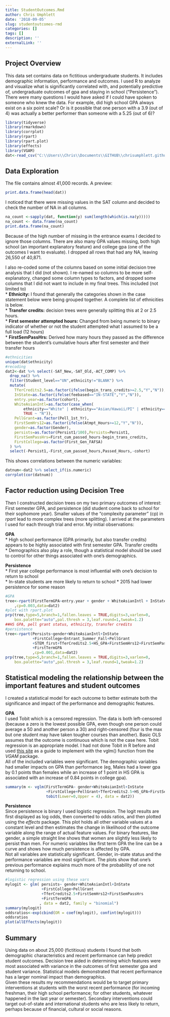 ```yaml
---
title: StudentOutcomes.Rmd
author: Chris Umphlett
date: '2018-09-05'
slug: studentoutcomes-rmd
categories: []
tags: []
description: ''
externalLink: ''
---
```


## Project Overview

This data set contains data on fictitious undergraduate students. It includes demographic information, performance and outcomes. I used R to analyze and visualize what is significantly correlated with, and potentially predictive of, undergraduate outcomes of gpa and staying in school ("Persistence").  
There were many questions I would have asked if I could have spoken to someone who knew the data. For example, did high school GPA always exist on a six point scale? Or is it possible that one person with a 3.9 (out of 4) was actually a better performer than someone with a 5.25 (out of 6)?

```r
library(tidyverse)
library(rmarkdown)
library(corrplot)
library(rpart)
library(rpart.plot)
library(effects)
library(VGAM)
dat<-read_csv("C:\\Users\\Chris\\Documents\\GITHUB\\chrisumphlett.github.io\\files\\studentoutcomes.csv")
```

## Data Exploration

The file contains almost 41,000 records. A preview:

```r
print.data.frame(head(dat))
```

I noticed that there were missing values in the SAT column and decided to check the number of NA in all columns.

```r
na_count <-sapply(dat, function(y) sum(length(which(is.na(y)))))
na_count <- data.frame(na_count)
print.data.frame(na_count)
```

Because of the high number of missing in the entrance exams I decided to ignore those columns. There are also many GPA values missing, both high school (an important explanatory feature) and college gpa (one of the outcomes I want to evaluate). I dropped all rows that had any NA, leaving 26,550 of 40,871.

I also re-coded some of the columns based on some initial decision tree analysis that I did (not shown). I re-named so columns to be more self-explanatory, changed some column types to factors, and dropped some columns that I did not want to include in my final trees. This included (not limited to)  
* **Ethnicity:** I found that generally the categories shown in the case statement below were being grouped together. A complete list of ethnicities is below.  
* **Transfer credits:** decision trees were generally splitting this at 2 or 2.5 hours.  
* **First semester attempted hours:** Changed from being numeric to binary indicator of whether or not the student attempted what I assumed to be a full load (12 hours)  
* **FirstSemPassHrs:** Derived how many hours they passed as the difference between the student's cumulative hours after first semester and their transfer hours  

```r
#ethnicities
unique(dat$ethnicity)
#recoding
dat2<-dat %>% select(-SAT_New,-SAT_Old,-ACT_COMP) %>% 
  drop_na() %>%
  filter(Student_level=="UN",ethnicity!="BLANK") %>% 
  mutate(
    TferCredits2.5=as.factor(ifelse(begin_trans_credits>=2.5,"Y","N")),
    InState=as.factor(ifelse(feebased=="IN-STATE","Y","N")),
    entry.year=as.factor(cohort),
    WhiteAsianIntl=as.factor(case_when(
        ethnicity=="White" | ethnicity=="Asian/Hawaii/PI" | ethnicity=="INTERNATIONAL" ~ "Y",
        TRUE ~ "N")), 
    PellGrant=as.factor(Pell_1st_Yr),
    FirstSemHrs12=as.factor(ifelse(Atmpt_Hours>=12,"Y","N")),
    gender=as.factor(Gender),
    persists=as.factor(Persist1/100),Persists=Persist1,
    FirstSemPassHrs=First_cum_passed_hours-begin_trans_credits,
    FirstCollege=as.factor(First_Gen_FAFSA)
  ) %>% 
  select(-Persist1,-First_cum_passed_hours,Passed_Hours,-cohort)
```

This shows correlations between the numeric variables:

```r
datnum<-dat2 %>% select_if(is.numeric) 
corrplot(cor(datnum))
```

## Factor reduction using Decision Tree  
Then I constructed decision trees on my two primary outcomes of interest: First semester GPA, and persistence (did student come back to school for their sophomore year).  Smaller values of the "complexity parameter" (cp) in *rpart* lead to more complex trees (more splitting). I arrived at the parameters I used for each through trial and error. My initial observations:

**GPA**  
* High school performance (GPA primarily, but also transfer credits) appears to be highly associated with first semester GPA. Transfer credits  
* Demographics also play a role, though a statistical model should be used to control for other things associated with one's demographics.  

**Persistence**  
* First year college performance is most influential with one's decision to return to school  
* In-state students are more likely to return to school
* 2015 had lower persistence for some reason



```r
#GPA
tree<-rpart(FirstTermGPA~entry.year + gender + WhiteAsianIntl + InState + First_Gen_Adms + FirstCollege + Entrant_Summer_Fall + PellGrant + STEM_first + TferCredits2.5 + HS_GPA + FirstSemHrs12
    ,cp=0.003,data=dat2)
#plot with rpart.plot
prp(tree,type=5,branch=1,fallen.leaves = TRUE,digits=3,varlen=0,
    box.palette="auto",pal.thresh = 3,leaf.round=1,tweak=1.2)
##HS GPA, pell grant status, ethnicity, transfer credits
#persistence
tree<-rpart(Persists~gender+WhiteAsianIntl+InState
            +FirstCollege+Entrant_Summer_Fall+PellGrant
            +STEM_first+TferCredits2.5+HS_GPA+FirstSemHrs12+FirstSemPassHrs
            +FirstTermGPA
            ,cp=0.001,data=dat2)
prp(tree,type=5,branch=1,fallen.leaves = TRUE,digits=3,varlen=0,
    box.palette="auto",pal.thresh = 3,leaf.round=1,tweak=1.2)
```

## Statistical modeling the relationship between the important features and student outcomes  

I created a statistical model for each outcome to better estimate both the significance and impact of the performance and demographic features.

**GPA**  
I used Tobit which is a censored regression. The data is both left-censored (because a zero is the lowest possible GPA, even though one person could average a 50 and another person a 30) and right-censored (four is the max but one student may have taken tougher courses than another). Basic OLS assumes that the outcome is continuous which is not the case here. Tobit regression is an appropriate model. I had not done Tobit in R before and used [this site](https://stats.idre.ucla.edu/r/dae/tobit-models/) as a guide to implement with the vglm() function from the *VGAM* package.  
All of the included variables were significant. The demographic variables had smaller impacts on GPA than performance (eg, Males had a lower gpa by 0.1 points than females while an increase of 1 point in HS GPA is associated with an increase of 0.84 points in college gpa).

```r
summary(m <- vglm(FirstTermGPA~ gender+WhiteAsianIntl+InState
                  +FirstCollege+PellGrant+TferCredits2.5+HS_GPA+FirstSemHrs12,
                  tobit(Lower=0,Upper = 4), data = dat2))
```

**Persistence**  
Since persistence is binary I used logistic regression. The logit results are first displayed as log odds, then converted to odds ratios, and then plotted using the *effects* package. This plot holds all other variable values at a constant level and then estimates the change in likelihood of the outcome variable along the range of actual feature values. For binary features, like gender, a simple straight line shows that women are slightly less likely to persist than men. For numeric variables like first term GPA the line can be a curve and shows how much persistence is affected by GPA.  
Not all variables are statistically significant. Gender, in-state status and the performance variables are most significant. The plots show that one's previous performance explains much more of the probability of one not returning to school.  

```r
#logistic regression using these vars
mylogit <- glm( persists~ gender+WhiteAsianIntl+InState
                +FirstCollege+PellGrant
                +TferCredits2.5+FirstSemHrs12+FirstSemPassHrs
                +FirstTermGPA
               , data = dat2, family = "binomial")
summary(mylogit)
oddsratios<-exp(cbind(OR = coef(mylogit), confint(mylogit)))
oddsratios
plot(allEffects(mylogit))
```

## Summary  
Using data on about 25,000 (fictitious) students I found that both demographic characteristics and recent performance can help predict student outcomes. Decision tree aided in determining which features were most associated with variance in the outcomes of first semester gpa and student variance. Statistical models demonstrated that recent performance has a larger nominal impact than demographics.   
Given these results my recommendations would be to target primary interventions at students with the worst recent performance (for incoming freshman, their high school performance; for other students, whatever happened in the last year or semester). Secondary interventions could target out-of-state and international students who are less likely to return, perhaps because of financial, cultural or social reasons.